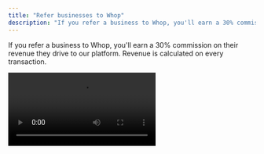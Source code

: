 ```yaml
---
title: "Refer businesses to Whop"
description: "If you refer a business to Whop, you'll earn a 30% commission on their revenue."
---
```


If you refer a business to Whop, you'll earn a 30% commission on their revenue they drive to our platform. Revenue is calculated on every transaction.

<Frame>
  <video
    autoPlay
    src="/how-to-videos/partners.mp4"
    alt="Refer businesses to Whop"
  />
</Frame>

To refer businesses, go to the [Whop partners page](https://whop.com/affiliates/partners). You will be able to see a list of everyone you have referred.

## Onboard specific business models

Customize your affiliate links to streamline the onboarding process and automatically attribute a business model to your referrals.

### Business model and industry parameters

Add these parameters to your affiliate URLs to streamline the onboarding steps:

- `business_type` - Pre-select the business model
- `industry_type` - Pre-select the industry
- `a` - Your affiliate username to track referrals and earn commissions

#### Valid business model and industry combinations:

**agency**

- `ai_agency`
- `marketing_agency`
- `clipping_agency`
- `development_agency`
- `sales_agency`
- `design_agency`
- `recruiting_agency`
- `coaching_agency`
- `customer_support_agency`
- `other`

**brick_and_mortar**

- `gym`
- `coffee_shop`
- `restaurant`
- `salon_spa`
- `retail_store`
- `medical_dentist_office`
- `auto_repair_shop`
- `hotel_lodging`
- `other`

**events**

- `webinars`
- `masterminds`
- `bootcamps`
- `convention`
- `meetups`
- `concerts`
- `parties`
- `other`

**physical_products**

- `clothing`
- `beauty_and_personal_care`
- `accessories`
- `fitness_gear`
- `food_and_beverages`
- `home_goods`
- `electronics_and_gadgets`
- `other`

**coaching_and_courses**

- `fitness`
- `real_estate`
- `business`
- `health_and_wellness`
- `dating`
- `agencies`
- `personal_development`
- `sales`
- `social_media`
- `personal_finance`
- `ai`
- `ecommerce`
- `public_speaking`
- `trading`
- `amazon_fba`
- `reselling`
- `spirituality`
- `careers`
- `home_services`
- `travel`
- `software`
- `kindle_book_publishing`
- `video_games`
- `clipping`
- `sports_betting`
- `vas`
- `other`

**software**

- `ai`
- `trading`
- `ecommerce`
- `business`
- `agencies`
- `social_media`
- `amazon_fba`
- `reselling`
- `video_games`
- `health_and_wellness`
- `personal_finance`
- `fitness`
- `sales`
- `sports_betting`
- `real_estate`
- `software`
- `careers`
- `travel`
- `home_services`
- `public_speaking`
- `dating`
- `personal_development`
- `spirituality`
- `vas`
- `clipping`
- `kindle_book_publishing`
- `other`

**paid_group**

- `trading`
- `sports_betting`
- `fitness`
- `health_and_wellness`
- `ecommerce`
- `reselling`
- `social_media`
- `ai`
- `business`
- `personal_development`
- `sales`
- `real_estate`
- `agencies`
- `amazon_fba`
- `personal_finance`
- `video_games`
- `dating`
- `spirituality`
- `travel`
- `careers`
- `software`
- `home_services`
- `public_speaking`
- `clipping`
- `vas`
- `kindle_book_publishing`
- `other`

**newsletter**

- `ai`
- `trading`
- `business`
- `personal_finance`
- `ecommerce`
- `health_and_wellness`
- `social_media`
- `fitness`
- `real_estate`
- `agencies`
- `sales`
- `amazon_fba`
- `sports_betting`
- `reselling`
- `personal_development`
- `spirituality`
- `video_games`
- `dating`
- `careers`
- `travel`
- `public_speaking`
- `software`
- `home_services`
- `kindle_book_publishing`
- `clipping`
- `vas`
- `other`

### Example affiliate URLs

```
https://whop.com/new/?business_type=software&industry_type=ai&a=username
https://whop.com/new/?business_type=software&a=username
```

### Common use cases

**For onboarding AI businesses:**

```
https://whop.com/new/?business_type=software&industry_type=ai&a=username
```

**For onboarding clipping groups:**

```
https://whop.com/new/?business_type=paid_group&industry_type=clipping&a=username
```

This is perfect for creating targeted content like YouTube tutorials where you want to streamline the signup process for a specific business model and industry.
